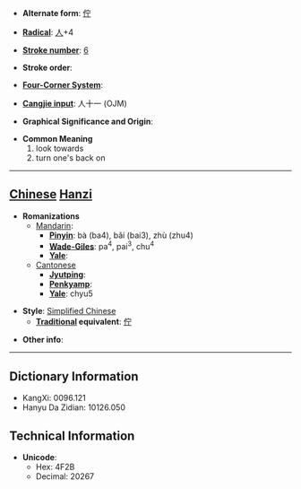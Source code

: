 * '''Alternate form''': [[佇]]

* '''[[Wiktionary:Chinese radical index| Radical]]''': [[Wiktionary:Chinese radical index 人|人]]+4

* '''[[Wiktionary:Chinese total strokes index|Stroke number]]''': [[Wiktionary:Chinese total strokes index 6|6]]

* '''Stroke order''': 

* '''[[Wiktionary:Chinese four corner index|Four-Corner System]]''': 

* '''[[Wiktionary:Chinese Cangjie index|Cangjie input]]''': 人十一 (OJM)

* '''Graphical Significance and Origin''': 

* '''Common Meaning'''
*#look towards
*# turn one's back on


----

== [[Chinese]] [[Hanzi]] ==

* '''Romanizations'''
** [[Mandarin]]:
*** '''[[Pinyin]]''': bà (ba4), bǎi (bai3), zhù (zhu4)
*** '''[[Wade-Giles]]''': pa<sup>4</sup>, pai<sup>3</sup>, chu<sup>4</sup>
*** '''[[Yale]]''': 
**[[Cantonese]]
***'''[[Jyutping]]''':
***'''[[Penkyamp]]''': 
***'''[[Yale]]''': chyu5

* '''Style''': [[Simplified Chinese]] 
** '''[[Traditional Chinese|Traditional]] equivalent''': [[佇]]

* '''Other info''': 

----

== Dictionary Information ==

* KangXi: 0096.121
* Hanyu Da Zidian: 10126.050

== Technical Information ==

* '''Unicode''':
** Hex: 4F2B
** Decimal: 20267
